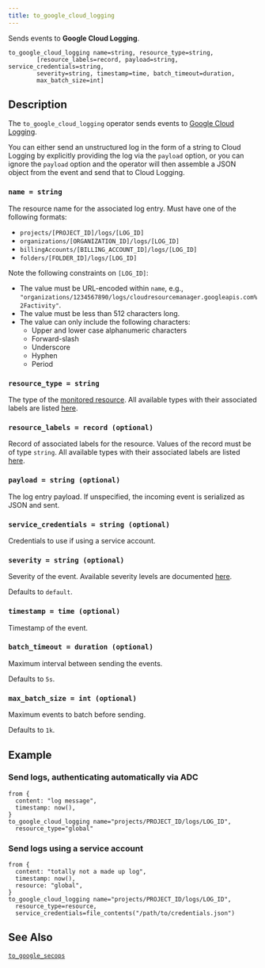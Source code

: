 ```yaml
---
title: to_google_cloud_logging
---
```


Sends events to **Google Cloud Logging**.

```tql
to_google_cloud_logging name=string, resource_type=string,
        [resource_labels=record, payload=string, service_credentials=string,
        severity=string, timestamp=time, batch_timeout=duration,
        max_batch_size=int]
```

## Description

The `to_google_cloud_logging` operator sends events to [Google Cloud
Logging](https://cloud.google.com/logging).

You can either send an unstructured log in the form of a string to Cloud
Logging by explicitly providing the log via the `payload` option, or you can
ignore the `payload` option and the operator will then assemble a JSON object
from the event and send that to Cloud Logging.

### `name = string`

The resource name for the associated log entry. Must have one of the following
formats:

- `projects/[PROJECT_ID]/logs/[LOG_ID]`
- `organizations/[ORGANIZATION_ID]/logs/[LOG_ID]`
- `billingAccounts/[BILLING_ACCOUNT_ID]/logs/[LOG_ID]`
- `folders/[FOLDER_ID]/logs/[LOG_ID]`

Note the following constraints on `[LOG_ID]`:

-  The value must be URL-encoded within `name`, e.g.,
   `"organizations/1234567890/logs/cloudresourcemanager.googleapis.com%2Factivity"`.
- The value must be less than 512 characters long.
- The value can only include the following characters:
  - Upper and lower case alphanumeric characters
  - Forward-slash
  - Underscore
  - Hyphen
  - Period

### `resource_type = string`

The type of the [monitored resource](https://cloud.google.com/logging/docs/reference/v2/rest/v2/MonitoredResource).
All available types with their associated labels are listed
[here](https://cloud.google.com/logging/docs/api/v2/resource-list).

### `resource_labels = record (optional)`

Record of associated labels for the resource. Values of the record must be of
type `string`.
All available types with their associated labels are listed
[here](https://cloud.google.com/logging/docs/api/v2/resource-list).

### `payload = string (optional)`

The log entry payload. If unspecified, the incoming event is serialized as JSON
and sent.

### `service_credentials = string (optional)`

Credentials to use if using a service account.

### `severity = string (optional)`

Severity of the event. Available severity levels are documented
[here](https://cloud.google.com/logging/docs/reference/v2/rest/v2/LogEntry#LogSeverity).

Defaults to `default`.

### `timestamp = time (optional)`

Timestamp of the event.

### `batch_timeout = duration (optional)`

Maximum interval between sending the events.

Defaults to `5s`.

### `max_batch_size = int (optional)`

Maximum events to batch before sending.

Defaults to `1k`.

## Example

### Send logs, authenticating automatically via ADC

```tql
from {
  content: "log message",
  timestamp: now(),
}
to_google_cloud_logging name="projects/PROJECT_ID/logs/LOG_ID",
  resource_type="global"
```

### Send logs using a service account

```tql
from {
  content: "totally not a made up log",
  timestamp: now(),
  resource: "global",
}
to_google_cloud_logging name="projects/PROJECT_ID/logs/LOG_ID",
  resource_type=resource,
  service_credentials=file_contents("/path/to/credentials.json")
```

## See Also

[`to_google_secops`](/reference/operators/to_google_secops)
